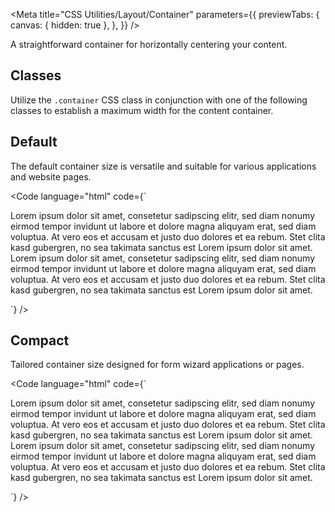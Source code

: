 
<Meta
  title="CSS Utilities/Layout/Container"
  parameters={{
    previewTabs: {
      canvas: { hidden: true },
    },
  }}
/>

<Banner label="Container" section="CSS Utilities" color="green" />

<Lead>A straightforward container for horizontally centering your content.</Lead>

## Classes

Utilize the `.container` CSS class in conjunction with one of the following classes to establish a maximum width for the content container.

<CssLayoutContainer />

## Default

The default container size is versatile and suitable for various applications and website pages.

<Code
  language="html"
  code={`
<div class="container has-background-green-2">
  <p class="has-background-green-1">Lorem ipsum dolor sit amet, consetetur sadipscing elitr, sed diam nonumy eirmod tempor invidunt ut labore et dolore magna aliquyam erat, sed diam voluptua. At vero eos et accusam et justo duo dolores et ea rebum. Stet clita kasd gubergren, no sea takimata sanctus est Lorem ipsum dolor sit amet. Lorem ipsum dolor sit amet, consetetur sadipscing elitr, sed diam nonumy eirmod tempor invidunt ut labore et dolore magna aliquyam erat, sed diam voluptua. At vero eos et accusam et justo duo dolores et ea rebum. Stet clita kasd gubergren, no sea takimata sanctus est Lorem ipsum dolor sit amet.</p>
</div>
`}
/>

## Compact

Tailored container size designed for form wizard applications or pages.

<Code
  language="html"
  code={`
<div class="container is-compact has-background-green-2">
  <p class="has-background-green-1">Lorem ipsum dolor sit amet, consetetur sadipscing elitr, sed diam nonumy eirmod tempor invidunt ut labore et dolore magna aliquyam erat, sed diam voluptua. At vero eos et accusam et justo duo dolores et ea rebum. Stet clita kasd gubergren, no sea takimata sanctus est Lorem ipsum dolor sit amet. Lorem ipsum dolor sit amet, consetetur sadipscing elitr, sed diam nonumy eirmod tempor invidunt ut labore et dolore magna aliquyam erat, sed diam voluptua. At vero eos et accusam et justo duo dolores et ea rebum. Stet clita kasd gubergren, no sea takimata sanctus est Lorem ipsum dolor sit amet.</p>
</div>
`}
/>

